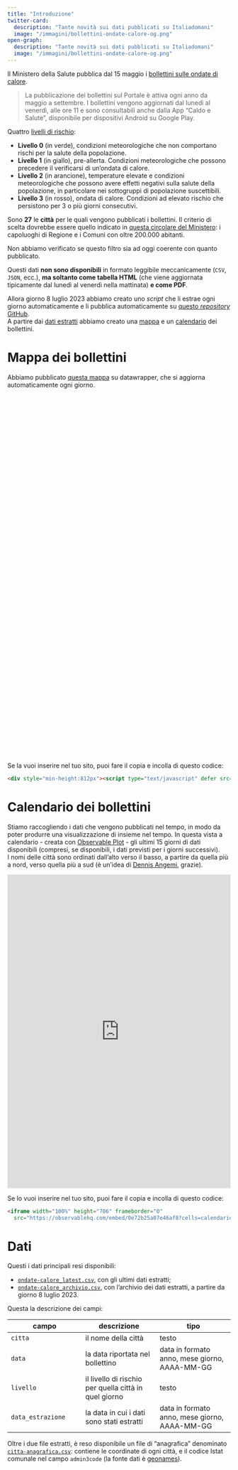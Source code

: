 ```yaml
---
title: "Introduzione"
twitter-card:
  description: "Tante novità sui dati pubblicati su Italiadomani"
  image: "/immagini/bollettini-ondate-calore-og.png"
open-graph:
  description: "Tante novità sui dati pubblicati su Italiadomani"
  image: "/immagini/bollettini-ondate-calore-og.png"
---
```


Il Ministero della Salute pubblica dal 15 maggio i [bollettini sulle ondate di calore](https://www.salute.gov.it/portale/caldo/bollettiniCaldo.jsp?lingua=italiano&id=4542&area=emergenzaCaldo&menu=vuoto&btnBollettino=BOLLETTINI).

> La pubblicazione dei bollettini sul Portale è attiva ogni anno da maggio a settembre. I bollettini vengono aggiornati dal lunedì al venerdì, alle ore 11 e sono consultabili anche dalla App "Caldo e Salute", disponibile per dispositivi Android su Google Play.


Quattro [livelli di rischio](https://www.salute.gov.it/portale/caldo/dettaglioContenutiCaldo.jsp?lingua=italiano&id=2506&area=emergenzaCaldo&menu=vuoto):

-   **Livello 0** (in verde), condizioni meteorologiche che non comportano rischi per la salute della popolazione.
-   **Livello 1** (in giallo), pre-allerta. Condizioni meteorologiche che possono precedere il verificarsi di un'ondata di calore.
-   **Livello 2** (in arancione), temperature elevate e condizioni meteorologiche che possono avere effetti negativi sulla salute della popolazione, in particolare nei sottogruppi di popolazione suscettibili.
-   **Livello 3** (in rosso), ondata di calore. Condizioni ad elevato rischio che persistono per 3 o più giorni consecutivi.

Sono **27** le **città** per le quali vengono pubblicati i bollettini. Il criterio di scelta dovrebbe essere quello indicato in [questa circolare del Ministero](https://www.trovanorme.salute.gov.it/norme/renderNormsanPdf?anno=2023&codLeg=93738&parte=1%20&serie=null): i capoluoghi di Regione e i Comuni con oltre 200.000 abitanti.

::: {.column-margin}
Non abbiamo verificato se questo filtro sia ad oggi coerente con quanto pubblicato.
:::

Questi dati **non sono disponibili** in formato leggibile meccanicamente (`CSV`, `JSON`, ecc.), **ma soltanto come tabella HTML** (che viene aggiornata tipicamente dal lunedì al venerdì nella mattinata) **e come PDF**.

Allora giorno 8 luglio 2023 abbiamo creato uno *script* che li estrae ogni giorno automaticamente e li pubblica automaticamente su [questo *repository* GitHub](https://github.com/ondata/ondate-calore).<br>
A partire dai [dati estratti](#dati) abbiamo creato una [mappa](#mappa-dei-bollettini) e un [calendario](#calendario-dei-bollettini) dei bollettini.


# Mappa dei bollettini

Abbiamo pubblicato [questa mappa](https://www.datawrapper.de/_/elo50/) su datawrapper, che si aggiorna automaticamente ogni giorno.

<div style="min-height:812px"><script type="text/javascript" defer src="https://datawrapper.dwcdn.net/elo50/embed.js?v=29" charset="utf-8"></script><noscript><img src="https://datawrapper.dwcdn.net/elo50/full.png" alt="" /></noscript></div>

Se la vuoi inserire nel tuo sito, puoi fare il copia e incolla di questo codice:

```html
<div style="min-height:812px"><script type="text/javascript" defer src="https://datawrapper.dwcdn.net/elo50/embed.js?v=29" charset="utf-8"></script><noscript><img src="https://datawrapper.dwcdn.net/elo50/full.png" alt="" /></noscript></div>
```

# Calendario dei bollettini

Stiamo raccogliendo i dati che vengono pubblicati nel tempo, in modo da poter produrre una visualizzazione di insieme nel tempo. In questa vista a calendario - creata con [Observable Plot](https://observablehq.com/plot/) - gli ultimi 15 giorni di dati disponibili (compresi, se disponibili, i dati previsti per i giorni successivi).<br>
I nomi delle città sono ordinati dall'alto verso il basso, a partire da quella più a nord, verso quella più a sud (è un'idea di [Dennis Angemi](https://twitter.com/DennisAngemi), grazie).

<iframe width="100%" height="706" frameborder="0"
  src="https://observablehq.com/embed/0e72b25a07e46af8?cells=calendario"></iframe>

Se lo vuoi inserire nel tuo sito, puoi fare il copia e incolla di questo codice:

```html
<iframe width="100%" height="706" frameborder="0"
  src="https://observablehq.com/embed/0e72b25a07e46af8?cells=calendario"></iframe>
```

# Dati

Questi i dati principali resi disponibili:

- [`ondate-calore_latest.csv`](https://raw.githubusercontent.com/ondata/ondate-calore/main/data/ondate-calore_latest.csv), con gli ultimi dati estratti;
- [`ondate-calore_archivio.csv`](https://raw.githubusercontent.com/ondata/ondate-calore/main/data/ondate-calore_archivio.csv), con l'archivio dei dati estratti, a partire da giorno 8 luglio 2023.

Questa la descrizione dei campi:

| campo | descrizione | tipo |
| --- | --- | --- |
| `citta` | il nome della città | testo |
| `data` | la data riportata nel bollettino | data in formato anno, mese giorno, AAAA-MM-GG |
| `livello` | il livello di rischio per quella città in quel giorno | testo |
| `data_estrazione` | la data in cui i dati sono stati estratti | data in formato anno, mese giorno, AAAA-MM-GG |

Oltre i due file estratti, è reso disponibile un file di "anagrafica" denominato [`citta-anagrafica.csv`](https://github.com/ondata/ondate-calore/blob/main/data/citta-anagrafica.csv): contiene le coordinate di ogni città, e il codice Istat comunale nel campo `admin3code` (la fonte dati è [geonames](https://www.geonames.org/export/)).
